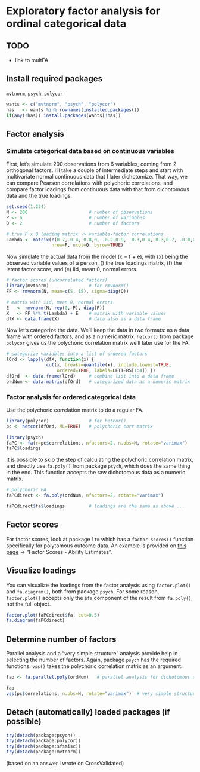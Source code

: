 Exploratory factor analysis for ordinal categorical data
=========================

TODO
-------------------------

 - link to multFA

Install required packages
-------------------------

[`mvtnorm`](http://cran.r-project.org/package=mvtnorm), [`psych`](http://cran.r-project.org/package=psych), [`polycor`](http://cran.r-project.org/package=polycor)

```r
wants <- c("mvtnorm", "psych", "polycor")
has   <- wants %in% rownames(installed.packages())
if(any(!has)) install.packages(wants[!has])
```

Factor analysis
-------------------------

### Simulate categorical data based on continuous variables

First, let's simulate 200 observations from 6 variables, coming from 2 orthogonal factors. I'll take a couple of intermediate steps and start with multivariate normal continuous data that I later dichotomize. That way, we can compare Pearson correlations with polychoric correlations, and compare factor loadings from continuous data with that from dichotomous data and the true loadings.

```r
set.seed(1.234)
N <- 200                       # number of observations
P <- 6                         # number of variables
Q <- 2                         # number of factors

# true P x Q loading matrix -> variable-factor correlations
Lambda <- matrix(c(0.7,-0.4, 0.8,0, -0.2,0.9, -0.3,0.4, 0.3,0.7, -0.8,0.1),
                 nrow=P, ncol=Q, byrow=TRUE)
```

Now simulate the actual data from the model \(x = \Lambda f + e\), with \(x\) being the observed variable values of a person, \(\Lambda\) the true loadings matrix, \(f\) the latent factor score, and \(e\) iid, mean 0, normal errors.

```r
# factor scores (uncorrelated factors)
library(mvtnorm)               # for rmvnorm()
FF <- rmvnorm(N, mean=c(5, 15), sigma=diag(Q))

# matrix with iid, mean 0, normal errors
E   <- rmvnorm(N, rep(0, P), diag(P))
X   <- FF %*% t(Lambda) + E    # matrix with variable values
dfX <- data.frame(X)           # data also as a data frame
```

Now let's categorize the data. We'll keep the data in two formats: as a data frame with ordered factors, and as a numeric matrix. `hetcor()` from package `polycor` gives us the polychoric correlation matrix we'll later use for the FA.

```r
# categorize variables into a list of ordered factors
lOrd <- lapply(dfX, function(x) {
               cut(x, breaks=quantile(x), include.lowest=TRUE,
                   ordered=TRUE, labels=LETTERS[1:4]) })
dfOrd  <- data.frame(lOrd)     # combine list into a data frame
ordNum <- data.matrix(dfOrd)   # categorized data as a numeric matrix
```

### Factor analysis for ordered categorical data

Use the polychoric correlation matrix to do a regular FA.

```r
library(polycor)               # for hetcor()
pc <- hetcor(dfOrd, ML=TRUE)   # polychoric corr matrix
```

```r
library(psych)
faPC <- fa(r=pc$correlations, nfactors=2, n.obs=N, rotate="varimax")
faPC$loadings
```

It is possible to skip the step of calculating the polychoric correlation matrix, and directly use `fa.poly()` from package `psych`, which does the same thing in the end. This function accepts the raw dichotomous data as a numeric matrix.

```r
# polychoric FA
faPCdirect <- fa.poly(ordNum, nfactors=2, rotate="varimax")
```

```r
faPCdirect$fa$loadings         # loadings are the same as above ...
```

Factor scores
-------------------------

For factor scores, look at package `ltm` which has a `factor.scores()` function specifically for polytomous outcome data. An example is provided on [this page](http://eur.academia.edu/DimitrisRizopoulos/Teaching) -> "Factor Scores - Ability Estimates".

Visualize loadings
-------------------------

You can visualize the loadings from the factor analysis using `factor.plot()` and `fa.diagram()`, both from package `psych`. For some reason, `factor.plot()` accepts only the `$fa` component of the result from `fa.poly()`, not the full object.

```r
factor.plot(faPCdirect$fa, cut=0.5)
fa.diagram(faPCdirect)
```

Determine number of factors
-------------------------

Parallel analysis and a "very simple structure" analysis provide help in selecting the number of factors. Again, package `psych` has the required functions. `vss()` takes the polychoric correlation matrix as an argument.

```r
fap <- fa.parallel.poly(ordNum)   # parallel analysis for dichotomous data
```

```r
fap
vss(pc$correlations, n.obs=N, rotate="varimax")  # very simple structure
```

Detach (automatically) loaded packages (if possible)
-------------------------

```r
try(detach(package:psych))
try(detach(package:polycor))
try(detach(package:sfsmisc))
try(detach(package:mvtnorm))
```

(based on an answer I wrote on CrossValidated)
